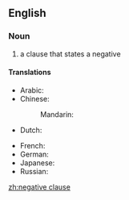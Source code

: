 ==English==

===Noun===
{{examples-right|I don't know where to begin.}}
{{en-noun|head=[[negative]] [[clause]]}}

# {{context|grammar}} a clause that states a negative

====Translations====
{{trans-top|negative clause, negative sentence}}
* Arabic: {{t-|ar|جملة منفية|f|tr=júmla manfíyya}}
* Chinese:
*: Mandarin: {{t|cmn|否定句|tr=fǒudìngjù|sc=Hani}}
* Dutch: {{t-|nl|ontkennende zin|m}}
{{trans-mid}}
* French: {{t-|fr|phrase négative|f}}
* German: {{t-|de|negativer Satz|m}}
* Japanese: {{t-|ja|否定文|tr=ひていぶん, hiteibun}}
* Russian: {{t-|ru|отрицательное предложение|n|tr=otricátel'noje predložénije}}
{{trans-bottom}}

[[zh:negative clause]]